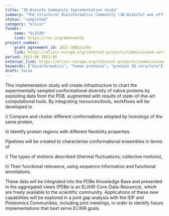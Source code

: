 ```yaml
---
title: "3D-Bioinfo Community Implementation study"
summary: "The structural Bioinformatics Community (3D-BioInfo) was officially created in May 2019. Our mission will be to better integrate protein structure-based data and tools across Europe, and to improve standardisation through better ontologies for the data and agreed benchmarking of methods. We will also strengthen the ties with the structural biology research communities in Europe and undertake dedicated educational, training and outreach efforts."
status: "completed"
category: "elixir"
funder:
    name: "ELIXIR"
    link: https://ror.org/044rwnt51
project_number:
    grant_agreement_id: 2021-3DBioinfo
    link: https://elixir-europe.org/internal-projects/commissioned-services/building-pdbe-kb-chart
period: 2021-06 2023-05
external_link: https://elixir-europe.org/internal-projects/commissioned-services/3d-bioinfo-community
keywords: ["bioinformatics", "human proteins", "protein 3D structure"]
draft: false
---
```

This implementation study will create infrastructure to chart the experimentally sampled
conformational diversity of native proteins by exploiting data from the PDB, augmented with
results of state-of-the-art computational tools. By integrating resources/tools, workflows will be
developed to

i) Compare and cluster different conformations adopted by homologs of the same
protein,

ii) Identify protein regions with different flexibility properties.

Pipelines will be created to characterise conformational ensembles in terms of

i) The types of motions described (thermal fluctuations; collective motions),

ii) Their functional relevance, using sequence information and functional annotations.

These data will be integrated into the PDBe Knowledge Base and presented in the aggregated views (PDBe is an ELIXIR-Core-Data-Resource), which are freely available to the scientific community. Applications of these new capabilities will be explored in a joint gap analysis with the IDP and Proteomics Communities, including joint meetings, in order to identify future implementations that best serve ELIXIR goals.

